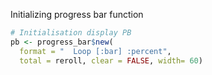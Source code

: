 
Initializing progress bar function

```r
# Initialisation display PB
pb <- progress_bar$new(
  format = "  Loop [:bar] :percent",
  total = reroll, clear = FALSE, width= 60)
```

